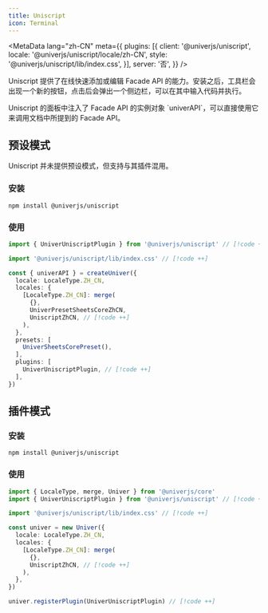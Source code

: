 ```yaml
---
title: Uniscript
icon: Terminal
---
```


<MetaData
  lang="zh-CN"
  meta={{
    plugins: [{
      client: '@univerjs/uniscript',
      locale: '@univerjs/uniscript/locale/zh-CN',
      style: '@univerjs/uniscript/lib/index.css',
    }],
    server: '否',
  }}
/>

Uniscript 提供了在线快速添加或编辑 Facade API 的能力。安装之后，工具栏会出现一个新的按钮，点击后会弹出一个侧边栏，可以在其中输入代码并执行。

<Callout title="友情提示">
  Uniscript 的面板中注入了 Facade API 的实例对象 `univerAPI`，可以直接使用它来调用文档中所提到的 Facade API。
</Callout>

## 预设模式

Uniscript 并未提供预设模式，但支持与其插件混用。

### 安装

```package-install
npm install @univerjs/uniscript
```

### 使用

```typescript
import { UniverUniscriptPlugin } from '@univerjs/uniscript' // [!code ++]

import '@univerjs/uniscript/lib/index.css' // [!code ++]

const { univerAPI } = createUniver({
  locale: LocaleType.ZH_CN,
  locales: {
    [LocaleType.ZH_CN]: merge(
      {},
      UniverPresetSheetsCoreZhCN,
      UniscriptZhCN, // [!code ++]
    ),
  },
  presets: [
    UniverSheetsCorePreset(),
  ],
  plugins: [
    UniverUniscriptPlugin, // [!code ++]
  ],
})
```

## 插件模式

### 安装

```package-install
npm install @univerjs/uniscript
```

### 使用

```typescript
import { LocaleType, merge, Univer } from '@univerjs/core'
import { UniverUniscriptPlugin } from '@univerjs/uniscript' // [!code ++]

import '@univerjs/uniscript/lib/index.css' // [!code ++]

const univer = new Univer({
  locale: LocaleType.ZH_CN,
  locales: {
    [LocaleType.ZH_CN]: merge(
      {},
      UniscriptZhCN, // [!code ++]
    ),
  },
})

univer.registerPlugin(UniverUniscriptPlugin) // [!code ++]
```

